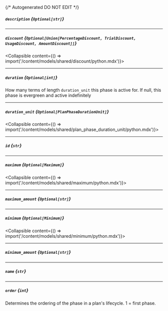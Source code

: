{/* Autogenerated DO NOT EDIT  */}

##### `description` *{`Optional[str]`}*

---
##### `discount` *{`Optional[Union[PercentageDiscount, TrialDiscount, UsageDiscount, AmountDiscount]]`}*
<Collapsible content={() => import('/content/models/shared/discount/python.mdx')}>
</Collapsible>

---
##### `duration` *{`Optional[int]`}*
How many terms of length `duration_unit` this phase is active for. If null, this phase is evergreen and active indefinitely

---
##### `duration_unit` *{`Optional[PlanPhaseDurationUnit]`}*
<Collapsible content={() => import('/content/models/shared/plan_phase_duration_unit/python.mdx')}>
</Collapsible>

---
##### `id` *{`str`}*

---
##### `maximum` *{`Optional[Maximum]`}*
<Collapsible content={() => import('/content/models/shared/maximum/python.mdx')}>
</Collapsible>

---
##### `maximum_amount` *{`Optional[str]`}*

---
##### `minimum` *{`Optional[Minimum]`}*
<Collapsible content={() => import('/content/models/shared/minimum/python.mdx')}>
</Collapsible>

---
##### `minimum_amount` *{`Optional[str]`}*

---
##### `name` *{`str`}*

---
##### `order` *{`int`}*
Determines the ordering of the phase in a plan's lifecycle. 1 \= first phase.

